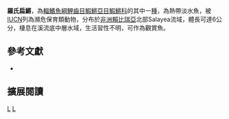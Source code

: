 {{Speciesbox 
| taxon = Epiplatys roloffi
| status = EN
| status_system = IUCN3.1
| authority = [[Romand|Romand]], 1978
| synonyms = *''Aplocheilus phoeniceps, Huber, 1980''
}}
'''羅氏扁鱂'''，為[[輻鰭魚綱|輻鰭魚綱]][[鯉齒目|鯉齒目]][[鰕鱂亞目|鰕鱂亞目]][[鰕鱂科|鰕鱂科]]的其中一[[種|種]]，為熱帶淡水魚，被[[IUCN|IUCN]]列為瀕危保育類動物，分布於[[非洲|非洲]][[賴比瑞亞|賴比瑞亞]]北部Salayea流域，體長可達6公分，棲息在溪流底中層水域，生活習性不明，可作為觀賞魚。

== 參考文獻 ==
*{{FishBase_species|genus=Epiplatys|species=roloffi |year=2014|month=7}}

== 擴展閱讀 ==
{{refbegin}}
{{wikispecies-inline|Epiplatys roloffi |羅氏扁鱂}}
{{refend}}
{{Taxonbar|from=Q5710150}}

[[Category:觀賞魚|L]]
[[Category:扁鱂屬|L]]